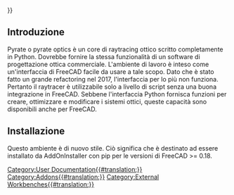 <languages/>
{{UnfinishedDocu{{#translation:}}}}

==Introduzione==

{{TOCright}}

Pyrate o pyrate optics è un core di raytracing ottico scritto completamente in Python. Dovrebbe fornire la stessa funzionalità di un software di progettazione ottica commerciale. L'ambiente di lavoro è inteso come un'interfaccia di FreeCAD facile da usare a tale scopo. Dato che è stato fatto un grande refactoring nel 2017, l'interfaccia per lo più non funziona. Pertanto il raytracer è utilizzabile solo a livello di script senza una buona integrazione in FreeCAD. Sebbene l'interfaccia Python fornisca funzioni per creare, ottimizzare e modificare i sistemi ottici, queste capacità sono disponibili anche per FreeCAD.

== Installazione ==

Questo ambiente è di nuovo stile. Ciò significa che è destinato ad essere installato da AddOnInstaller con pip per le versioni di FreeCAD >= 0.18.

[[Category:User Documentation{{#translation:}}]]
[[Category:Addons{{#translation:}}]]
[[Category:External Workbenches{{#translation:}}]]
{{clear}}